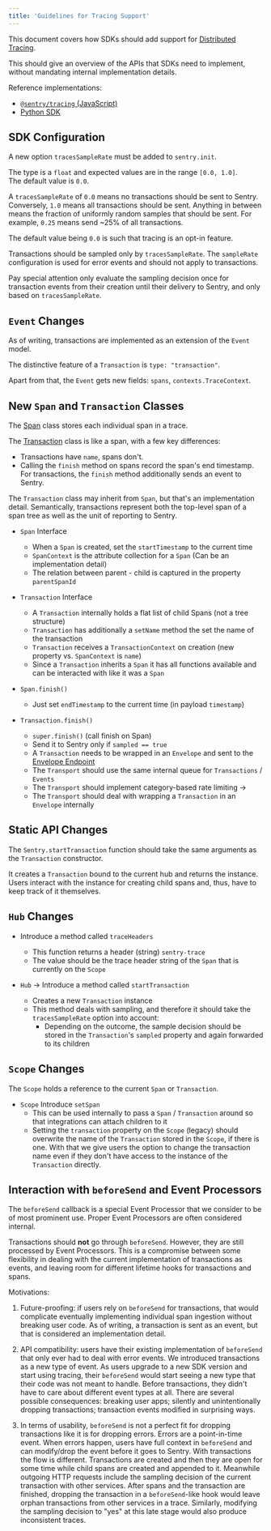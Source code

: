 ```yaml
---
title: 'Guidelines for Tracing Support'
---
```


This document covers how SDKs should add support for [Distributed
Tracing](https://docs.sentry.io/product/performance/distributed-tracing/).

This should give an overview of the APIs that SDKs need to implement, without
mandating internal implementation details.

Reference implementations:

- [`@sentry/tracing`
(JavaScript)](https://github.com/getsentry/sentry-javascript/tree/master/packages/tracing)
- [Python SDK](https://github.com/getsentry/sentry-python/blob/master/sentry_sdk/tracing.py)

## SDK Configuration

A new option `tracesSampleRate` must be added to `sentry.init`.

The type is a `float` and expected values are in the range `[0.0, 1.0]`.  
The default value is `0.0`.

A `tracesSampleRate` of `0.0` means no transactions should be sent to Sentry.
Conversely, `1.0` means all transactions should be sent.
Anything in between means the fraction of uniformly random samples that should
be sent. For example, `0.25` means send ~25% of all transactions.

The default value being `0.0` is such that tracing is an opt-in feature.

<Alert title="Note" level="info">
<markdown>

Transactions should be sampled only by `tracesSampleRate`. The `sampleRate`
configuration is used for error events and should not apply to transactions.

Pay special attention only evaluate the sampling decision once for transaction
events from their creation until their delivery to Sentry, and only based on
`tracesSampleRate`.

</markdown>
</Alert>

## `Event` Changes

As of writing, transactions are implemented as an extension of the `Event`
model.

The distinctive feature of a `Transaction` is `type: "transaction"`.

Apart from that, the `Event` gets new fields: `spans`, `contexts.TraceContext`.

## New `Span` and `Transaction` Classes

The [Span](/sdk/event-payloads/span/) class stores each individual span in a
trace.

The [Transaction](/sdk/event-payloads/transaction/) class is like a span, with a
few key differences:

- Transactions have `name`, spans don't.
- Calling the `finish` method on spans record the span's end timestamp. For
  transactions, the `finish` method additionally sends an event to Sentry.

The `Transaction` class may inherit from `Span`, but that's an implementation
detail. Semantically, transactions represent both the top-level span of a span
tree as well as the unit of reporting to Sentry.

- `Span` Interface
    - When a `Span` is created, set the `startTimestamp` to the current time
    - `SpanContext` is the attribute collection for a `Span` (Can be an implementation detail)
    - The relation between parent - child is captured in the property `parentSpanId`
- `Transaction` Interface
    - A `Transaction` internally holds a flat list of child Spans (not a tree structure)
    - `Transaction` has additionally a `setName` method the set the name of the transaction
    - `Transaction` receives a `TransactionContext` on creation (new property vs. `SpanContext` is `name`)
    - Since a `Transaction` inherits a `Span` it has all functions available and can be interacted with like it was a `Span`

- `Span.finish()`
    - Just set `endTimestamp` to the current time (in payload `timestamp`)
- `Transaction.finish()`
    - `super.finish()` (call finish on Span)
    - Send it to Sentry only if `sampled == true`
    - A `Transaction` needs to be wrapped in an `Envelope` and sent to the [Envelope Endpoint](/sdk/envelopes/)
    - The `Transport` should use the same internal queue for `Transactions` / `Events`
    - The `Transport` should implement category-based rate limiting →
    - The `Transport` should deal with wrapping a `Transaction` in an `Envelope` internally

## Static API Changes

The `Sentry.startTransaction` function should take the same arguments as the
`Transaction` constructor.

It creates a `Transaction` bound to the current hub and returns the instance.
Users interact with the instance for creating child spans and, thus, have to
keep track of it themselves.

## `Hub` Changes

- Introduce a method called `traceHeaders`
    - This function returns a header (string) `sentry-trace`
    - The value should be the trace header string of the `Span` that is currently on the `Scope`

- `Hub` → Introduce a method called `startTransaction`
    - Creates a new `Transaction` instance
    - This method deals with sampling, and therefore it should take the `tracesSampleRate` option into account:
        - Depending on the outcome, the sample decision should be stored in the `Transaction`'s `sampled` property and again forwarded to its children

<!--
NOTE: we may omit this as a deprecated API replaced by `startTransaction` and
`transaction.startChild`, or embrace it as a shortcut for creating a span that
is the child of an existing transaction in the current scope or otherwise an
orphan span (that will not be sent to Sentry on its own).

- `Hub` → Introduce a method called `startSpan`
    - Creates a new `Span` instance
    - If there is already a `Span` on the current `Scope`, the created `Span`
      should be its child
-->

## `Scope` Changes

The `Scope` holds a reference to the current `Span` or `Transaction`.

<!--
TODO: as of writing, the reference in the scope is only done for automatically
instrumented transactions and spans. It is yet-to-be-specified whether this
behavior applies to manual instrumentation as well.
-->

- `Scope` Introduce `setSpan`
    - This can be used internally to pass a `Span` / `Transaction` around so
      that integrations can attach children to it
    - Setting the `transaction` property on the `Scope` (legacy) should
      overwrite the name of the `Transaction` stored in the `Scope`, if there is
      one. With that we give users the option to change the transaction name
      even if they don't have access to the instance of the `Transaction`
      directly.

## Interaction with `beforeSend` and Event Processors

The `beforeSend` callback is a special Event Processor that we consider to be of
most prominent use. Proper Event Processors are often considered internal.

Transactions should **not** go through `beforeSend`. However, they are still
processed by Event Processors. This is a compromise between some flexibility in
dealing with the current implementation of transactions as events, and
leaving room for different lifetime hooks for transactions and spans.

Motivations:

1. Future-proofing: if users rely on `beforeSend` for transactions, that would
   complicate eventually implementing individual span ingestion without breaking
   user code. As of writing, a transaction is sent as an event, but that is
   considered an implementation detail.

2. API compatibility: users have their existing implementation of `beforeSend`
   that only ever had to deal with error events. We introduced transactions as a
   new type of event. As users upgrade to a new SDK version and start using
   tracing, their `beforeSend` would start seeing a new type that their code was
   not meant to handle. Before transactions, they didn't have to care about
   different event types at all. There are several possible consequences:
   breaking user apps; silently and unintentionally dropping transactions;
   transaction events modified in surprising ways.

3. In terms of usability, `beforeSend` is not a perfect fit for dropping
   transactions like it is for dropping errors. Errors are a point-in-time
   event. When errors happen, users have full context in `beforeSend` and can
   modify/drop the event before it goes to Sentry. With transactions the flow is
   different. Transactions are created and then they are open for some time
   while child spans are created and appended to it. Meanwhile outgoing HTTP
   requests include the sampling decision of the current transaction with other
   services. After spans and the transaction are finished, dropping the
   transaction in a `beforeSend`-like hook would leave orphan transactions from
   other services in a trace. Similarly, modifying the sampling decision to
   "yes" at this late stage would also produce inconsistent traces.
